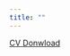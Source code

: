 ```yaml
---
title: ""
---
```


<a href="https://github.com/andrea-junqueira/andrea-junqueira.github.io/raw/main/Junqueira_CV.pdf" target="_blank" rel="noopener">CV Donwload</a>